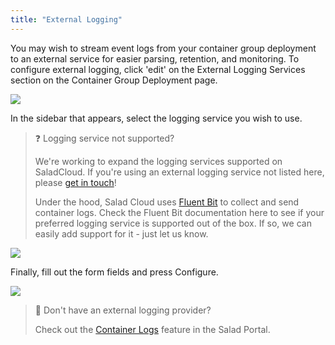 ```yaml
---
title: "External Logging"
---
```


You may wish to stream event logs from your container group deployment to an external service for easier parsing, retention, and monitoring. To configure external logging, click 'edit' on the External Logging Services section on the Container Group Deployment page.

<img src="container-engine/images/aa011bd-image.png"/>


In the sidebar that appears, select the logging service you wish to use.

> ❓ Logging service not supported?
>
> We're working to expand the logging services supported on SaladCloud. If you're using an external logging service not listed here, please [get in touch](mailto:cloud@salad.com)!
>
> Under the hood, Salad Cloud uses [Fluent Bit](https://docs.fluentbit.io/manual/pipeline/outputs) to collect and send container logs. Check the Fluent Bit documentation here to see if your preferred logging service is supported out of the box. If so, we can easily add support for it - just let us know.

<img src="container-engine/images/a2a3a75-image.png"/>


Finally, fill out the form fields and press Configure.

<img src="container-engine/images/d8a6ecb-image.png"/>


> 📘 Don't have an external logging provider?
>
> Check out the [Container Logs](/container-engine/container-logs) feature in the Salad Portal.
